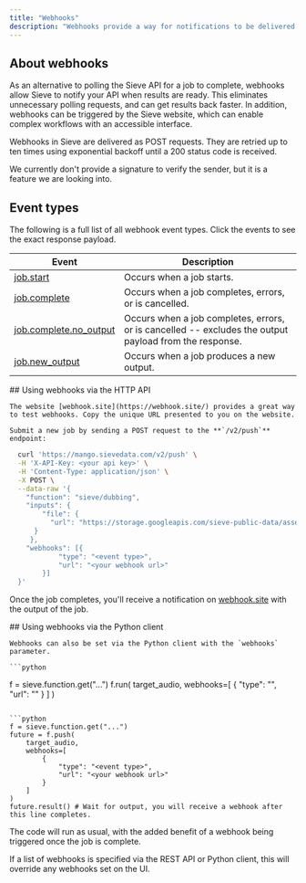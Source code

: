 ```yaml
---
title: "Webhooks"
description: "Webhooks provide a way for notifications to be delivered to an external web server when a Sieve job completes"
---
```


## About webhooks

As an alternative to polling the Sieve API for a job to complete, webhooks allow Sieve to notify your API when results are ready. This eliminates unnecessary polling requests, and can get results back faster. In addition, webhooks can be triggered by the Sieve website, which can enable complex workflows with an accessible interface.

Webhooks in Sieve are delivered as POST requests. They are retried up to ten times using exponential backoff until a 200 status code is received.

We currently don't provide a signature to verify the sender, but it is a feature we are looking into.

## Event types

The following is a full list of all webhook event types. Click the events to see the exact response payload.

| Event                                                                             | Description                                                                                            |
| --------------------------------------------------------------------------------- | ------------------------------------------------------------------------------------------------------ |
| [job.start](/reference-v2/api/models/job_start_webhook)                           | Occurs when a job starts.                                                                              |
| [job.complete](/reference-v2/api/models/job_complete_webhook)                     | Occurs when a job completes, errors, or is cancelled.                                                  |
| [job.complete.no_output](/reference-v2/api/models/job_complete_no_output_webhook) | Occurs when a job completes, errors, or is cancelled -- excludes the output payload from the response. |
| [job.new_output](/reference-v2/api/models/job_new_output_webhook)                 | Occurs when a job produces a new output.                                                               |

<Tabs>
  <Tab title="API">
    ## Using webhooks via the HTTP API

    The website [webhook.site](https://webhook.site/) provides a great way to test webhooks. Copy the unique URL presented to you on the website.

    Submit a new job by sending a POST request to the **`/v2/push`** endpoint:

```bash
  curl 'https://mango.sievedata.com/v2/push' \
  -H 'X-API-Key: <your api key>' \
  -H 'Content-Type: application/json' \
  -X POST \
  --data-raw '{
    "function": "sieve/dubbing",
    "inputs": {
        "file": {
          "url": "https://storage.googleapis.com/sieve-public-data/assets/dub.m4a"
      }
     },
    "webhooks": [{
            "type": "<event type>",
            "url": "<your webhook url>"
        }]
  }'
```

Once the job completes, you'll receive a notification on [webhook.site](https://webhook.site/) with the output of the job.

  </Tab>
  <Tab title="Python">
    ## Using webhooks via the Python client

    Webhooks can also be set via the Python client with the `webhooks` parameter.

    ```python

f = sieve.function.get("...")
f.run(
target_audio,
webhooks=[
{
"type": "<event type>",
"url": "<your webhook url>"
}
]
)

````

```python
f = sieve.function.get("...")
future = f.push(
    target_audio,
    webhooks=[
        {
            "type": "<event type>",
            "url": "<your webhook url>"
        }
    ]
)
future.result() # Wait for output, you will receive a webhook after this line completes.
````

The code will run as usual, with the added benefit of a webhook being triggered once the job is complete.

  </Tab>
</Tabs>

<Warning>
  If a list of webhooks is specified via the REST API or Python client, this
  will override any webhooks set on the UI.
</Warning>
